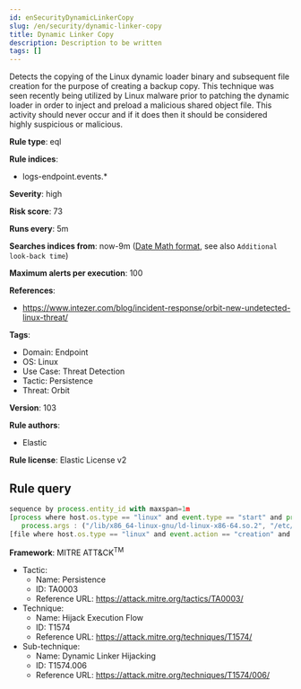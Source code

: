 ```yaml
---
id: enSecurityDynamicLinkerCopy
slug: /en/security/dynamic-linker-copy
title: Dynamic Linker Copy
description: Description to be written
tags: []
---
```


<div id="dynamic-linker-copy"></div>

Detects the copying of the Linux dynamic loader binary and subsequent file creation for the purpose of creating a backup copy. This technique was seen recently being utilized by Linux malware prior to patching the dynamic loader in order to inject and preload a malicious shared object file. This activity should never occur and if it does then it should be considered highly suspicious or malicious.

**Rule type**: eql

**Rule indices**: 

* logs-endpoint.events.*

**Severity**: high

**Risk score**: 73

**Runs every**: 5m

**Searches indices from**: now-9m ([Date Math format](((ref))/common-options.html#date-math), see also <DocLink id="enSecurityRulesUiCreate" section="set-the-rules-schedule">`Additional look-back time`</DocLink>)

**Maximum alerts per execution**: 100

**References**: 

* https://www.intezer.com/blog/incident-response/orbit-new-undetected-linux-threat/

**Tags**: 

* Domain: Endpoint
* OS: Linux
* Use Case: Threat Detection
* Tactic: Persistence
* Threat: Orbit

**Version**: 103

**Rule authors**: 

* Elastic

**Rule license**: Elastic License v2

## Rule query

```js
sequence by process.entity_id with maxspan=1m
[process where host.os.type == "linux" and event.type == "start" and process.name : ("cp", "rsync") and
   process.args : ("/lib/x86_64-linux-gnu/ld-linux-x86-64.so.2", "/etc/ld.so.preload")]
[file where host.os.type == "linux" and event.action == "creation" and file.extension == "so"]

```

**Framework**: MITRE ATT&CK<sup>TM</sup>

* Tactic:
    * Name: Persistence
    * ID: TA0003
    * Reference URL: https://attack.mitre.org/tactics/TA0003/
* Technique:
    * Name: Hijack Execution Flow
    * ID: T1574
    * Reference URL: https://attack.mitre.org/techniques/T1574/
* Sub-technique:
    * Name: Dynamic Linker Hijacking
    * ID: T1574.006
    * Reference URL: https://attack.mitre.org/techniques/T1574/006/


